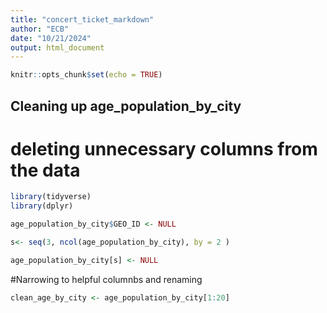 ```yaml
---
title: "concert_ticket_markdown"
author: "ECB"
date: "10/21/2024"
output: html_document
---
```


```r
knitr::opts_chunk$set(echo = TRUE)
```

## Cleaning up age_population_by_city
# deleting unnecessary columns from the data

```r
library(tidyverse)
library(dplyr)

age_population_by_city$GEO_ID <- NULL

s<- seq(3, ncol(age_population_by_city), by = 2 )

age_population_by_city[s] <- NULL

```


#Narrowing to helpful columnbs and renaming
```r
clean_age_by_city <- age_population_by_city[1:20]
```

